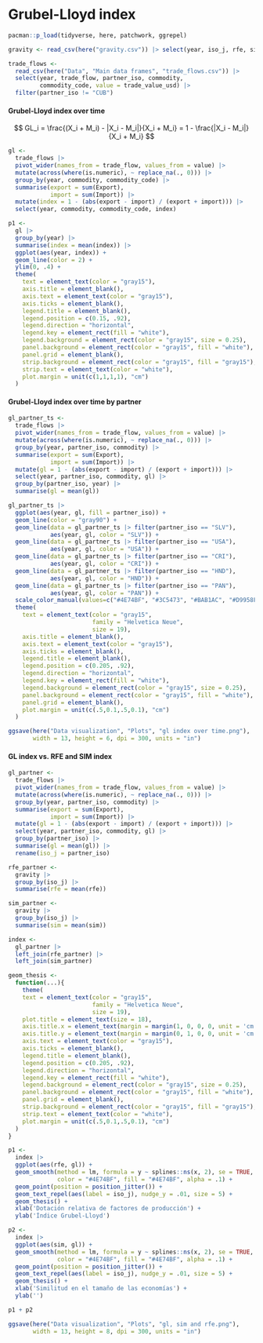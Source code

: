 # Grubel-Lloyd index

```r
pacman::p_load(tidyverse, here, patchwork, ggrepel)
```

```r
gravity <- read_csv(here("gravity.csv")) |> select(year, iso_j, rfe, sim)

trade_flows <- 
  read_csv(here("Data", "Main data frames", "trade_flows.csv")) |> 
  select(year, trade_flow, partner_iso, commodity, 
         commodity_code, value = trade_value_usd) |> 
  filter(partner_iso != "CUB")
```

#### Grubel-Lloyd index over time

$$
GL_i = \frac{(X_i + M_i) - |X_i - M_i|}{X_i + M_i} = 1 - \frac{|X_i - M_i|}{X_i + M_i}
$$

```r
gl <- 
  trade_flows |> 
  pivot_wider(names_from = trade_flow, values_from = value) |> 
  mutate(across(where(is.numeric), ~ replace_na(., 0))) |> 
  group_by(year, commodity, commodity_code) |> 
  summarise(export = sum(Export),
            import = sum(Import)) |> 
  mutate(index = 1 - (abs(export - import) / (export + import))) |> 
  select(year, commodity, commodity_code, index)
```

```r
p1 <- 
  gl |> 
  group_by(year) |> 
  summarise(index = mean(index)) |> 
  ggplot(aes(year, index)) +
  geom_line(color = 2) +
  ylim(0, .4) +
  theme(
    text = element_text(color = "gray15"),
    axis.title = element_blank(),
    axis.text = element_text(color = "gray15"),
    axis.ticks = element_blank(),
    legend.title = element_blank(),
    legend.position = c(0.15, .92),
    legend.direction = "horizontal", 
    legend.key = element_rect(fill = "white"),
    legend.background = element_rect(color = "gray15", size = 0.25),
    panel.background = element_rect(color = "gray15", fill = "white"),
    panel.grid = element_blank(),
    strip.background = element_rect(color = "gray15", fill = "gray15"),
    strip.text = element_text(color = "white"),
    plot.margin = unit(c(1,1,1,1), "cm")
  )
```

#### Grubel-Lloyd index over time by partner

```r
gl_partner_ts <- 
  trade_flows |> 
  pivot_wider(names_from = trade_flow, values_from = value) |> 
  mutate(across(where(is.numeric), ~ replace_na(., 0))) |> 
  group_by(year, partner_iso, commodity) |> 
  summarise(export = sum(Export),
            import = sum(Import)) |> 
  mutate(gl = 1 - (abs(export - import) / (export + import))) |> 
  select(year, partner_iso, commodity, gl) |> 
  group_by(partner_iso, year) |> 
  summarise(gl = mean(gl))
```

```r
gl_partner_ts |> 
  ggplot(aes(year, gl, fill = partner_iso)) +
  geom_line(color = "gray90") +
  geom_line(data = gl_partner_ts |> filter(partner_iso == "SLV"),
            aes(year, gl, color = "SLV")) +
  geom_line(data = gl_partner_ts |> filter(partner_iso == "USA"),
            aes(year, gl, color = "USA")) +
  geom_line(data = gl_partner_ts |> filter(partner_iso == "CRI"),
            aes(year, gl, color = "CRI")) +
  geom_line(data = gl_partner_ts |> filter(partner_iso == "HND"),
            aes(year, gl, color = "HND")) +
  geom_line(data = gl_partner_ts |> filter(partner_iso == "PAN"),
            aes(year, gl, color = "PAN")) +
  scale_color_manual(values=c("#4E74BF", "#3C5473", "#BAB1AC", "#D9958F", "#D94343")) +
  theme(
    text = element_text(color = "gray15", 
                        family = "Helvetica Neue",
                        size = 19),
    axis.title = element_blank(),
    axis.text = element_text(color = "gray15"),
    axis.ticks = element_blank(),
    legend.title = element_blank(),
    legend.position = c(0.205, .92),
    legend.direction = "horizontal", 
    legend.key = element_rect(fill = "white"),
    legend.background = element_rect(color = "gray15", size = 0.25),
    panel.background = element_rect(color = "gray15", fill = "white"),
    panel.grid = element_blank(),
    plot.margin = unit(c(.5,0.1,.5,0.1), "cm")
  )
```

```r
ggsave(here("Data visualization", "Plots", "gl index over time.png"), 
       width = 13, height = 6, dpi = 300, units = "in")
```

#### GL index vs. RFE and SIM index

```r
gl_partner <- 
  trade_flows |> 
  pivot_wider(names_from = trade_flow, values_from = value) |> 
  mutate(across(where(is.numeric), ~ replace_na(., 0))) |> 
  group_by(year, partner_iso, commodity) |> 
  summarise(export = sum(Export),
            import = sum(Import)) |> 
  mutate(gl = 1 - (abs(export - import) / (export + import))) |> 
  select(year, partner_iso, commodity, gl) |> 
  group_by(partner_iso) |> 
  summarise(gl = mean(gl)) |> 
  rename(iso_j = partner_iso)

rfe_partner <- 
  gravity |> 
  group_by(iso_j) |> 
  summarise(rfe = mean(rfe))

sim_partner <- 
  gravity |> 
  group_by(iso_j) |> 
  summarise(sim = mean(sim))

index <- 
  gl_partner |> 
  left_join(rfe_partner) |> 
  left_join(sim_partner)
```

```r
geom_thesis <- 
  function(...){
    theme(
    text = element_text(color = "gray15", 
                        family = "Helvetica Neue",
                        size = 19),
    plot.title = element_text(size = 18),
    axis.title.x = element_text(margin = margin(1, 0, 0, 0, unit = 'cm')),
    axis.title.y = element_text(margin = margin(0, 1, 0, 0, unit = 'cm')),
    axis.text = element_text(color = "gray15"),
    axis.ticks = element_blank(),
    legend.title = element_blank(),
    legend.position = c(0.205, .92),
    legend.direction = "horizontal", 
    legend.key = element_rect(fill = "white"),
    legend.background = element_rect(color = "gray15", size = 0.25),
    panel.background = element_rect(color = "gray15", fill = "white"),
    panel.grid = element_blank(),
    strip.background = element_rect(color = "gray15", fill = "gray15"),
    strip.text = element_text(color = "white"),
    plot.margin = unit(c(.5,0.1,.5,0.1), "cm")
  )
}
```

```r
p1 <- 
  index |> 
  ggplot(aes(rfe, gl)) +
  geom_smooth(method = lm, formula = y ~ splines::ns(x, 2), se = TRUE,
              color = "#4E74BF", fill = "#4E74BF", alpha = .1) +
  geom_point(position = position_jitter()) +
  geom_text_repel(aes(label = iso_j), nudge_y = .01, size = 5) +
  geom_thesis() +
  xlab('Dotación relativa de factores de producción') +
  ylab('Índice Grubel-Lloyd')

p2 <- 
  index |> 
  ggplot(aes(sim, gl)) +
  geom_smooth(method = lm, formula = y ~ splines::ns(x, 2), se = TRUE,
              color = "#4E74BF", fill = "#4E74BF", alpha = .1) +
  geom_point(position = position_jitter()) +
  geom_text_repel(aes(label = iso_j), nudge_y = .01, size = 5) +
  geom_thesis() +
  xlab('Similitud en el tamaño de las economías') +
  ylab('')

p1 + p2
```

```r
ggsave(here("Data visualization", "Plots", "gl, sim and rfe.png"), 
       width = 13, height = 8, dpi = 300, units = "in")
```
